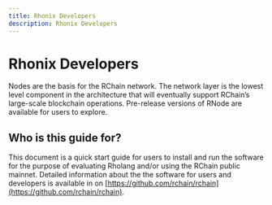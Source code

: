 ```yaml
---
title: Rhonix Developers
description: Rhonix Developers
---
```


# Rhonix Developers

Nodes are the basis for the RChain network. The network layer is the lowest level component in the architecture that will eventually support RChain’s large-scale blockchain operations. Pre-release versions of RNode are available for users to explore.

## Who is this guide for?

This document is a quick start guide for users to install and run the software for the purpose of evaluating Rholang and/or using the RChain public mainnet. Detailed information about the the software for users and developers is available in on [https://github.com/rchain/rchain](https://github.com/rchain/rchain).
